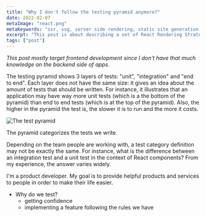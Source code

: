 ```yaml
---
title: "Why I don't follow the testing pyramid anymore?"
date: 2022-02-07
metaImage: "react.png"
metaKeywords: "ssr, ssg, server side rendering, static site generation, crs, client side rendering, react, nextjs, gatsby, testing automation,testing, integration test, unit test, e2e test"
excerpt: "This post is about describing a set of React Rendering Strategies and give hints on which one to pick and when."
tags: ["post"]
---
```


_This post mostly target frontend development since I don't have that much knowledge on the backend side of apps._

The testing pyramid shows 3 layers of tests: "unit", "integration" and "end to end". Each layer does not have the same size: it gives an idea about the amount of tests that should be written. For instance, it illustrates that an application may have way more unit tests (which is a the bottom of the pyramid) than end to end tests (which is at the top of the pyramid). Also, the higher in the pyramid the test is, the slower it is to run and the more it costs.

![The test pyramid](./test-pyramid.png)

The pyramid categorizes the tests we write.

Depending on the team people are working with, a test category definition may not be exactly the same. For instance, what is the difference between an integration test and a unit test in the context of React components? From my experience, the answer varies widely.

I'm a product developer. My goal is to provide helpful products and services to people in order to make their life easier. 


- Why do we test?
	- getting confidence
	- implementing a feature following the rules we have
